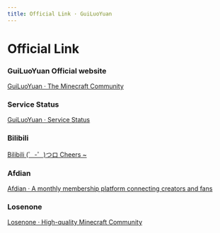 ```yaml
---
title: Official Link · GuiLuoYuan
---
```


# Official Link

### GuiLuoYuan Official website

[GuiLuoYuan · The Minecraft Community](https://spark.yaasasi.cn/)

### Service Status

[GuiLuoYuan · Service Status](https://status.yaasasi.cn/status/guiluo)

### Bilibili

[Bilibili (゜-゜)つロ Cheers ~](https://space.bilibili.com/407689732)

### Afdian

[Afdian · A monthly membership platform connecting creators and fans](https://afdian.net/@Yaasasi)

### Losenone

[Losenone · High-quality Minecraft Community](https://www.losenone.cn/)